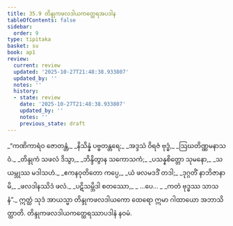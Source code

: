 ```yaml
---
title: 35.9 တိန္ဒုကဖလဒါယကတ္ထေရအပဒါန
tableOfContents: false
sidebar:
  order: 9
type: tipitaka
basket: su
book: ap1
review:
  current: review
  updated: '2025-10-27T21:48:38.933807'
  updated_by: ''
  notes: ''
  history:
  - state: review
    date: '2025-10-27T21:48:38.933807'
    updated_by: ''
    notes: ''
    previous_state: draft
---
```



<ReviewStatus review={frontmatter.review} showDetails={true} />

<HypothesisAnnotation frontmatter={frontmatter} />

<DynamicBreadcrumb />

<Division number="59" book="ap1" e="ch" v="20" p="323">

<Paragraph number="3955" type="verses" book="ap1">
_“ကဏိကာရံဝ ဇောတန္တံ,_  
_နိသိန္နံ ပဗ္ဗတန္တရေ;_  
_အဒ္ဒသံ ဝိရဇံ ဗုဒ္ဓံ,_  
_ဩဃတိဏ္ဏမနာသဝံ._  

</Paragraph>

</Division>
<Division number="60" book="ap1" e="ch" v="20" p="324">

<Paragraph number="3956" type="verses" book="ap1">
_တိန္ဒုကံ သဖလံ ဒိသွာ,_  
_ဘိန္ဒိတွာန သကောသကံ;_  
_ပသန္နစိတ္တော သုမနော,_  
_သယမ္ဘုဿ မဒါသဟံ._  

</Paragraph>

</Division>
<Division number="61" book="ap1" e="ch" v="20" p="324">

<Paragraph number="3957" type="verses" book="ap1">
_ဧကနဝုတိတော ကပ္ပေ,_  
_ယံ ဖလမဒဒိံ တဒါ;_  
_ဒုဂ္ဂတိံ နာဘိဇာနာမိ,_  
_ဖလဒါနဿိဒံ ဖလံ._  

</Paragraph>

</Division>
<Division number="62" book="ap1" e="ch" v="20" p="324">

<Paragraph number="3958" type="verses" book="ap1">
_ပဋိသမ္ဘိဒါ စတဿော,_  
_ …ပေ… _  
_ကတံ ဗုဒ္ဓဿ သာသနံ”._  

</Paragraph>

<Paragraph number="3959" book="ap1">
ဣတ္ထံ သုဒံ အာယသ္မာ တိန္ဒုကဖလဒါယကော ထေရော ဣမာ ဂါထာယော အဘာသိတ္ထာတိ.

</Paragraph>
</Division>

<Paragraph number="3960" type="center" book="ap1">
တိန္ဒုကဖလဒါယကတ္ထေရဿာပဒါနံ နဝမံ.
</Paragraph>